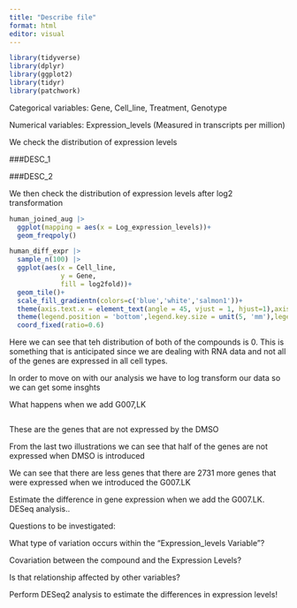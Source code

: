 ```yaml
---
title: "Describe file"
format: html
editor: visual
---
```


```r
library(tidyverse)
library(dplyr)
library(ggplot2)
library(tidyr)
library(patchwork)
```

Categorical variables: Gene, Cell_line, Treatment, Genotype

Numerical variables: Expression_levels (Measured in transcripts per million)

We check the distribution of expression levels

###DESC_1

###DESC_2

We then check the distribution of expression levels after log2 transformation

```r
human_joined_aug |>
  ggplot(mapping = aes(x = Log_expression_levels))+
  geom_freqpoly()
```

```r
human_diff_expr |> 
  sample_n(100) |>
  ggplot(aes(x = Cell_line, 
             y = Gene, 
             fill = log2fold))+
  geom_tile()+
  scale_fill_gradientn(colors=c('blue','white','salmon1'))+
  theme(axis.text.x = element_text(angle = 45, vjust = 1, hjust=1),axis.text=element_text(size=4),axis.title=element_text(size=5))+
  theme(legend.position = 'bottom',legend.key.size = unit(5, 'mm'),legend.title= element_text(size=5),legend.text=element_text(size=5))+
  coord_fixed(ratio=0.6)
```

Here we can see that teh distribution of both of the compounds is 0. This is something that is anticipated since we are dealing with RNA data and not all of the genes are expressed in all cell types.

In order to move on with our analysis we have to log transform our data so we can get some insghts

What happens when we add G007,LK

```         
```

These are the genes that are not expressed by the DMSO

From the last two illustrations we can see that half of the genes are not expressed when DMSO is introduced

We can see that there are less genes that there are 2731 more genes that were expressed when we introduced the G007.LK

Estimate the difference in gene expression when we add the G007.LK. DESeq analysis..

Questions to be investigated:

What type of variation occurs within the "Expression_levels Variable"?

Covariation between the compound and the Expression Levels?

Is that relationship affected by other variables?

Perform DESeq2 analysis to estimate the differences in expression levels!
